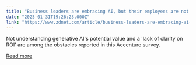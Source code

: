 ```yaml
---
title: "Business leaders are embracing AI, but their employees are not so sure"
date: "2025-01-31T19:26:23.000Z"
link: "https://www.zdnet.com/article/business-leaders-are-embracing-ai-but-their-employees-are-not-so-sure/"
---
```


Not understanding generative AI's potential value and a 'lack of clarity on ROI' are among the obstacles reported in this Accenture survey.

[Read more](https://www.zdnet.com/article/business-leaders-are-embracing-ai-but-their-employees-are-not-so-sure/)
